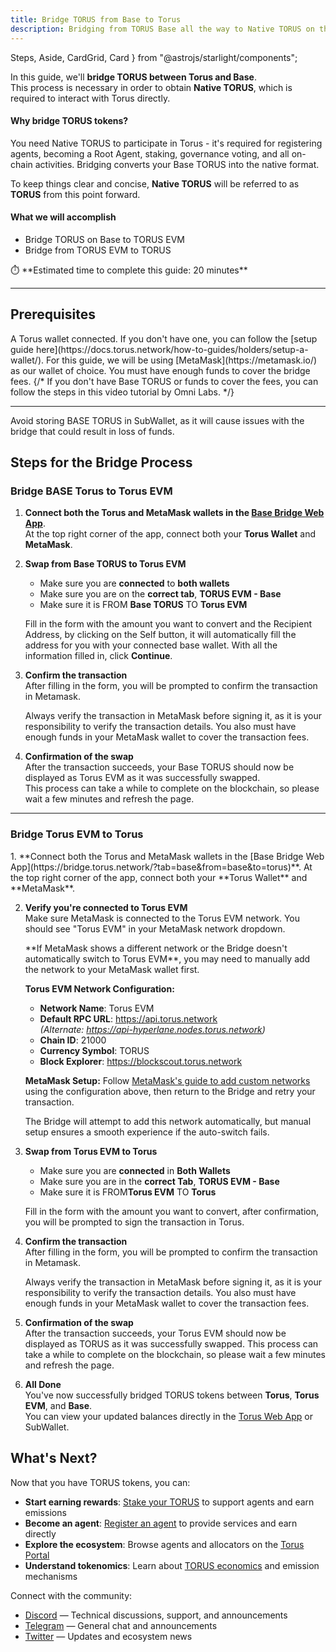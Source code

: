 ```yaml
---
title: Bridge TORUS from Base to Torus
description: Bridging from TORUS Base all the way to Native TORUS on the Network.
---
```


  Steps,
  Aside,
  CardGrid,
  Card
} from "@astrojs/starlight/components";

In this guide, we'll **bridge TORUS between Torus and Base**.  
This process is necessary in order to obtain **Native TORUS**, which is required to interact with Torus directly.

#### Why bridge TORUS tokens?

You need Native TORUS to participate in Torus - it's required for registering agents, becoming a Root Agent, staking, governance voting, and all on-chain activities. Bridging converts your Base TORUS into the native format.

To keep things clear and concise, **Native TORUS** will be referred to as **TORUS** from this point forward.

#### What we will accomplish

- Bridge TORUS on Base to TORUS EVM
- Bridge from TORUS EVM to TORUS

<Aside>
⏱️ **Estimated time to complete this guide: 20 minutes**
</Aside>

---

## Prerequisites

<CardGrid>
  <Card title="Torus Wallet" icon="seti:license">
    A Torus wallet connected.  
    If you don't have one, you can follow the [setup guide here](https://docs.torus.network/how-to-guides/holders/setup-a-wallet/).
  </Card>

  <Card title="Base TORUS Wallet" icon="seti:config">
    For this guide, we will be using [MetaMask](https://metamask.io/) as our wallet of choice.  
    You must have enough funds to cover the bridge fees.  
    {/* If you don't have Base TORUS or funds to cover the fees, you can follow the steps in this video tutorial by Omni Labs. */}
  </Card>
</CardGrid>

---

<Aside type="danger">
  Avoid storing BASE TORUS in SubWallet, as it will cause issues with the bridge that could result in loss of funds.
</Aside>

 

## Steps for the Bridge Process

### Bridge BASE Torus to Torus EVM

<Steps>

1. **Connect both the Torus and MetaMask wallets in the [Base Bridge Web App](https://bridge.torus.network/?tab=base&from=base&to=torus)**.   
   At the top right corner of the app, connect both your **Torus Wallet** and **MetaMask**.
   <ClickableImage src={metamaskSubwalletConnect} alt="SubWallet and MetaMask connect screen" />

2. **Swap from Base TORUS to Torus EVM**  
    - Make sure you are **connected** to **both wallets**
    - Make sure you are on the <RedText variant="light">**correct tab**</RedText>, <RedText variant="light">**TORUS EVM - Base**</RedText>
    - Make sure it is <RedText variant="light">FROM</RedText> **Base TORUS** <RedText variant="light">TO</RedText> **Torus EVM**
   
   Fill in the form with the amount you want to convert and the Recipient Address, by clicking on the <RedText variant="light">Self button</RedText>, it will automatically fill the address for you with your connected base wallet.
   With all the information filled in, click **Continue**.

   <ClickableImage src={fillInFormToConvert} alt="Convert Base TORUS with Torus EVM" />

3. **Confirm the transaction**   
   After filling in the form, you will be prompted to confirm the transaction in Metamask.
   <Aside type="caution">
      Always verify the transaction in MetaMask before signing it, as it is your responsibility to verify the transaction details.  
      You also must have enough funds in your MetaMask wallet to cover the transaction fees.
   </Aside>
   <ClickableImage src={confirmTransactionInMetamask} alt="Confirm the transaction in MetaMask" />

4. **Confirmation of the swap**  
   After the transaction succeeds, your Base TORUS should now be displayed as Torus EVM as it was successfully swapped.  
   This process can take a while to complete on the blockchain,
   so <RedText variant="light">please wait a few minutes and refresh the page.</RedText>   
   <ClickableImage src={baseTorusSwappedSuccessfully} alt="Confirmation of the swap" />


</Steps>

---

### Bridge Torus EVM to Torus

<Steps>
1. **Connect both the Torus and MetaMask wallets in the [Base Bridge Web App](https://bridge.torus.network/?tab=base&from=base&to=torus)**.   
   At the top right corner of the app, connect both your **Torus Wallet** and **MetaMask**.
   <ClickableImage src={metamaskConnectEvm} alt="SubWallet and MetaMask connect screen" />


2. **Verify you're connected to Torus EVM**  
   Make sure MetaMask is connected to the Torus EVM network. You should see "Torus EVM" in your MetaMask network dropdown.
   
   <ClickableImage src={connectedToTorusEvm} alt="MetaMask connected to Torus EVM" />
   
   <Aside type="note" title="Do not see Torus EVM?">
   **If MetaMask shows a different network or the Bridge doesn't automatically switch to Torus EVM**, you may need to manually add the network to your MetaMask wallet first.

   **Torus EVM Network Configuration:**
   - **Network Name**: Torus EVM
   - **Default RPC URL**: https://api.torus.network   
     *(Alternate: https://api-hyperlane.nodes.torus.network)*
   - **Chain ID**: 21000
   - **Currency Symbol**: TORUS
   - **Block Explorer**: https://blockscout.torus.network

   **MetaMask Setup:** Follow [MetaMask's guide to add custom networks](https://support.metamask.io/networks-and-sidechains/managing-networks/how-to-add-a-custom-network-rpc/) using the configuration above, then return to the Bridge and retry your transaction.

   The Bridge will attempt to add this network automatically, but manual setup ensures a smooth experience if the auto-switch fails.
   </Aside>

3. **Swap from Torus EVM to Torus**
   - Make sure you are **connected** in **Both Wallets**
   - Make sure you are in the <RedText variant="light">**correct Tab**</RedText>, <RedText variant="light">**TORUS EVM - Base**</RedText>
   - Make sure it is <RedText variant="light">FROM</RedText>**Torus EVM** <RedText variant="light">TO</RedText> **Torus**

   Fill in the form with the amount you want to convert, after confirmation, you will be prompted to sign the transaction in Torus.
   <ClickableImage src={fillInFormToConvertTorusEvmNativeTorus} alt="Convert Torus EVM to Native TORUS" />

4. **Confirm the transaction**  
   After filling in the form, you will be prompted to confirm the transaction in Metamask.
   <Aside type="caution">
      Always verify the transaction in MetaMask before signing it, as it is your responsibility to verify the transaction details.  
      You also must have enough funds in your MetaMask wallet to cover the transaction fees.
   </Aside>
   
   <ClickableImage src={confirmTransactionInMetamaskTorusEvmToTorus} alt="Confirm the transaction in MetaMask" />

5. **Confirmation of the swap**  
   After the transaction succeeds, your Torus EVM should now be displayed as TORUS as it was successfully swapped.
   This process can take a while to complete on the blockchain,
   so <RedText variant="light">please wait a few minutes and refresh the page.</RedText>   
   <ClickableImage src={torusEvmConvertSuccessfully} alt="Confirmation of the swap" />

4. **All Done**   
   You've now successfully bridged TORUS tokens between **Torus**, **Torus EVM**, and **Base**.  
   You can view your updated balances directly in the [Torus Web App](https://wallet.torus.network) or SubWallet.
</Steps>


## What's Next?

Now that you have TORUS tokens, you can:

- **Start earning rewards**: [Stake your TORUS](https://docs.torus.network/how-to-guides/holders/stake-your-torus/) to support agents and earn emissions
- **Become an agent**: [Register an agent](https://docs.torus.network/how-to-guides/builders/register-an-agent/) to provide services and earn directly
- **Explore the ecosystem**: Browse agents and allocators on the [Torus Portal](https://portal.torus.network/)
- **Understand tokenomics**: Learn about [TORUS economics](https://docs.torus.network/explanations/holders/tokenomics/) and emission mechanisms

 Connect with the community:
- [Discord](https://discord.gg/torus) — Technical discussions, support, and announcements
- [Telegram](https://t.me/torusnetwork) — General chat and announcements
- [Twitter](https://x.com/torus_network) — Updates and ecosystem news
